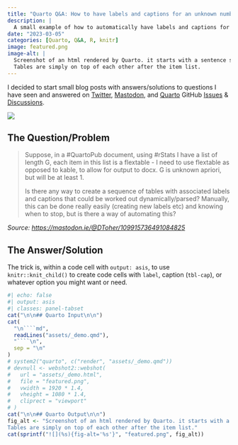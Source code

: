 ```yaml
---
title: "Quarto Q&A: How to have labels and captions for an unknown number of tables?"
description: |
  A small example of how to automatically have labels and captions for an unknown number of tables in Quarto, using `knitr` and R.
date: "2023-03-05"
categories: [Quarto, Q&A, R, knitr]
image: featured.png
image-alt: |
  Screenshot of an html rendered by Quarto. it starts with a sentence saying below are several tables by species of penguins, followed by an item list showing the species and their respective cross-reference to the tables.
  Tables are simply on top of each other after the item list.
---
```


I decided to start small blog posts with answers/solutions to questions I have seen and answered on [Twitter](https://twitter.com/), [Mastodon](https://joinmastodon.org/), and [Quarto](https://quarto.org/) GitHub [Issues](https://github.com/quarto-dev/quarto-cli/issues) & [Discussions](https://github.com/quarto-dev/quarto-cli/discussions).

![](featured.png){fig-alt="Screenshot of an html rendered by Quarto. it starts with a sentence saying below are several tables by species of penguins, followed by an item list showing the species and their respective cross-reference to the tables. Tables are simply on top of each other after the item list." fig-align="center"}

## The Question/Problem

> Suppose, in a #QuartoPub document, using #rStats I have a list of length G, each item in this list is a flextable - I need to use flextable as opposed to kable, to allow for output to docx.
> G is unknown apriori, but will be at least 1.
>
> Is there any way to create a sequence of tables with associated labels and captions that could be worked out dynamically/parsed? 
> Manually, this can be done really easily (creating new labels etc) and knowing when to stop, but is there a way of automating this?

_Source: <https://mastodon.ie/@DToher/109915736491084825>_

## The Answer/Solution

The trick is, within a code cell with `output: asis`, to use `knitr::knit_child()` to create code cells with `label`, caption (`tbl-cap`), or whatever option you might want or need.

```r
#| echo: false
#| output: asis
#| classes: panel-tabset
cat("\n\n## Quarto Input\n\n")
cat(
  "\n````md",
  readLines("assets/_demo.qmd"),
  "````\n",
  sep = "\n"
)
# system2("quarto", c("render", "assets/_demo.qmd"))
# devnull <- webshot2::webshot(
#   url = "assets/_demo.html",
#   file = "featured.png",
#   vwidth = 1920 * 1.4,
#   vheight = 1080 * 1.4,
#   cliprect = "viewport"
# )
cat("\n\n## Quarto Output\n\n")
fig_alt <- "Screenshot of an html rendered by Quarto. it starts with a sentence saying below are several tables by species of penguins, followed by an item list showing the species and their respective cross-reference to the tables.
Tables are simply on top of each other after the item list."
cat(sprintf("![](%s){fig-alt='%s'}", "featured.png", fig_alt))
```

